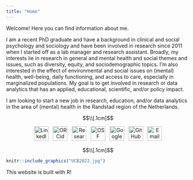 ---
title: "Home"
---

<p>

Welcome! Here you can find information about me.

</p>

<p>

I am a recent PhD graduate and have a background in clinical and social psychology and sociology and have been involved in research since 2011 when I started off as a lab manager and research assistant. Broadly, my interests lie in research in general and mental health and social themes and issues, such as diversity, equity, and sociodemographic topics. I'm also interested in the effect of environmental and social issues on (mental) health, well-being, daily functioning, and access to care, especially in marginalized populations. My goal is to get involved in research or data analytics that has an applied, educational, scientific, and/or policy impact.

I am looking to start a new job in research, education, and/or data analytics in the area of (mental) health in the Randstad region of the Netherlands.

</p>

$$\\[.1cm]$$

<p style="text-align: center;">
[<img src="linkedin-brands.svg" alt="LinkedIn" width="40"/>](https://www.linkedin.com/in/unyoung-chavez-baldini-b13743104/)$~~$ [<img src="orcid-brands.svg" alt="ORCid" width="40"/>](https://orcid.org/0000-0001-5613-513X)$~~$ [<img src="researchgate-brands.svg" alt="Research Gate" width="40"/>](https://www.researchgate.net/profile/Unyoung-Chavez-Baldini)$~~$ [<img src="osf.svg" alt="OSF" width="40"/>](https://osf.io/tgxfv/)$~~$ [<img src="google-scholar.svg" alt="Google Scholar" width="40"/>](https://scholar.google.com.mx/citations?user=5DPS-RsAAAAJ&hl=en&oi=ao)$~~$ [<img src="github-brands.svg" alt="GitHub" width="40"/>](https://github.com/uchavezbaldini)$~~$ [<img src="envelope-solid.svg" alt="Email" width="40"/>](mailto:u.chavezbaldini@gmail.com)
</p>

$$\\[.1cm]$$

```{r pic, echo=FALSE, out.width = '25%', fig.align='center'}
knitr::include_graphics("UCB2022.jpg")
```

This website is built with R!
